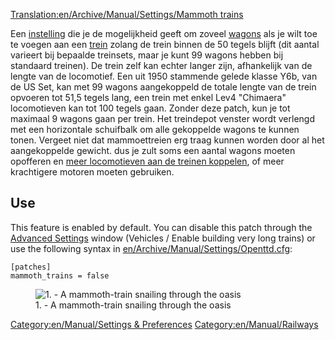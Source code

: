 [[Translation:en/Archive/Manual/Settings/Mammoth trains]]
{{nl/Vertaling|en/Archive/Manual/Settings/Mammoth trains|0}}

Een [[nl/Archive/Manual/Settings/Geavanceerde instellingen|instelling]] die je de mogelijkheid geeft om zoveel [[nl/Manual/Treinen|wagons]] als je wilt toe te voegen aan een [[nl/Manual/Treinen|trein]] zolang de trein binnen de 50 tegels blijft (dit aantal varieert bij bepaalde treinsets, maar je kunt 99 wagons hebben bij standaard treinen). De trein zelf kan echter langer zijn, afhankelijk van de lengte van de locomotief. Een uit 1950 stammende gelede klasse Y6b, van de US Set, kan met 99 wagons aangekoppeld de totale lengte van de trein opvoeren tot 51,5 tegels lang, een trein met enkel Lev4 "Chimaera" locomotieven kan tot 100 tegels gaan. Zonder deze patch, kun je tot maximaal 9 wagons gaan per trein. Het treindepot venster wordt verlengd met een horizontale schuifbalk om alle gekoppelde wagons te kunnen tonen. Vergeet niet dat mammoettreien erg traag kunnen worden door al het aangekoppelde gewicht. dus je zult soms een aantal wagons moeten opofferen en [[en/Archive/Manual/Multiheaded trains|meer locomotieven aan de treinen koppelen]], of meer krachtigere motoren moeten gebruiken.

== Use ==
This feature is enabled by default. You can disable this patch through the [[en/Archive/Manual/Settings/Advanced Settings/Vehicles#enable-building-very-long-trains|Advanced Settings]] window (Vehicles / Enable building very long trains) or use the following syntax in [[en/Archive/Manual/Settings/Openttd.cfg]]:
<pre>
[patches]
mammoth_trains = false
</pre>
[[File:en/Archive/Manual/Settings/MammothTrains.png|center|frame|1. - A mammoth-train snailing through the oasis]]

[[Category:en/Manual/Settings & Preferences]]
[[Category:en/Manual/Railways]]